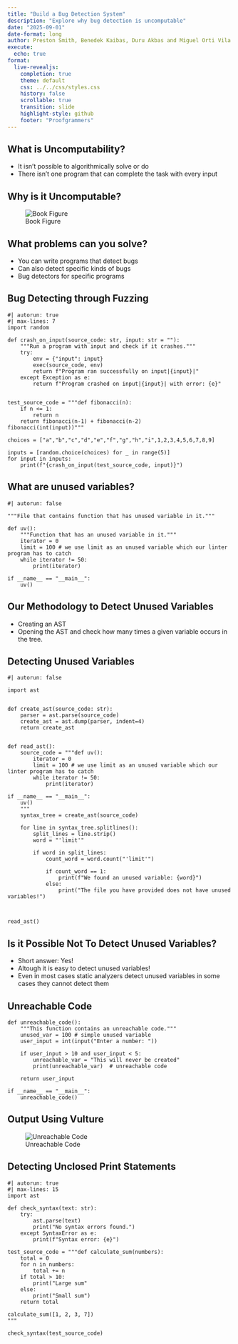 ```yaml
---
title: "Build a Bug Detection System"
description: "Explore why bug detection is uncomputable"
date: "2025-09-01"
date-format: long
author: Preston Smith, Benedek Kaibas, Duru Akbas and Miguel Orti Vila
execute:
  echo: true
format:
  live-revealjs:
    completion: true
    theme: default
    css: ../../css/styles.css
    history: false
    scrollable: true
    transition: slide
    highlight-style: github
    footer: "Proofgrammers"
---
```


## What is Uncomputability?

- It isn't possible to algorithmically solve or do
- There isn't one program that can complete the task with every input

## Why is it Uncomputable?

![Book Figure](Screenshot%202025-09-01%20162256.png)

## What problems can you solve?

- You can write programs that detect bugs
- Can also detect specific kinds of bugs
- Bug detectors for specific programs

## Bug Detecting through Fuzzing

```pyodide
#| autorun: true
#| max-lines: 7
import random

def crash_on_input(source_code: str, input: str = ""):
    """Run a program with input and check if it crashes."""
    try:
        env = {"input": input}
        exec(source_code, env)
        return f"Program ran successfully on input|{input}|"
    except Exception as e:
        return f"Program crashed on input|{input}| with error: {e}"


test_source_code = """def fibonacci(n):
    if n <= 1:
        return n
    return fibonacci(n-1) + fibonacci(n-2)
fibonacci(int(input))"""

choices = ["a","b","c","d","e","f","g","h","i",1,2,3,4,5,6,7,8,9]

inputs = [random.choice(choices) for _ in range(5)]
for input in inputs:
    print(f"{crash_on_input(test_source_code, input)}")
```

## What are unused variables?

```pyodide
#| autorun: false

"""File that contains function that has unused variable in it."""

def uv():
    """Function that has an unused variable in it."""
    iterator = 0
    limit = 100 # we use limit as an unused variable which our linter program has to catch
    while iterator != 50:
        print(iterator)

if __name__ == "__main__":
    uv()

```

## Our Methodology to Detect Unused Variables

- Creating an AST
- Opening the AST and check how many times a given variable occurs in the tree.  

## Detecting Unused Variables

```pyodide
#| autorun: false

import ast


def create_ast(source_code: str):
    parser = ast.parse(source_code)
    create_ast = ast.dump(parser, indent=4)
    return create_ast


def read_ast():
    source_code = """def uv():
        iterator = 0
        limit = 100 # we use limit as an unused variable which our linter program has to catch
        while iterator != 50:
            print(iterator)

if __name__ == "__main__":
    uv()
    """
    syntax_tree = create_ast(source_code)

    for line in syntax_tree.splitlines():
        split_lines = line.strip()
        word = "'limit'"

        if word in split_lines:
            count_word = word.count("'limit'")

            if count_word == 1:
                print(f"We found an unused variable: {word}")
            else:
                print("The file you have provided does not have unused variables!")



read_ast()

```

## Is it Possible Not To Detect Unused Variables?

- Short answer: Yes!
- Altough it is easy to detect unused variables!
- Even in most cases static analyzers detect unused variables in some cases they cannot detect them

## Unreachable Code

```pyodide
def unreachable_code():
    """This function contains an unreachable code."""
    unused_var = 100 # simple unused variable
    user_input = int(input("Enter a number: "))

    if user_input > 10 and user_input < 5:
        unreachable_var = "This will never be created"
        print(unreachable_var)  # unreachable code

    return user_input

if __name__ == "__main__":
    unreachable_code()

```

## Output Using Vulture

![Unreachable Code](unreachable_code.png)

## Detecting Unclosed Print Statements

```pyodide
#| autorun: true
#| max-lines: 15
import ast

def check_syntax(text: str):
    try:
        ast.parse(text)
        print("No syntax errors found.")
    except SyntaxError as e:
        print(f"Syntax error: {e}")

test_source_code = """def calculate_sum(numbers):
    total = 0
    for n in numbers:
        total += n
    if total > 10:
        print("Large sum"
    else:
        print("Small sum")
    return total

calculate_sum([1, 2, 3, 7])
"""

check_syntax(test_source_code)

```
